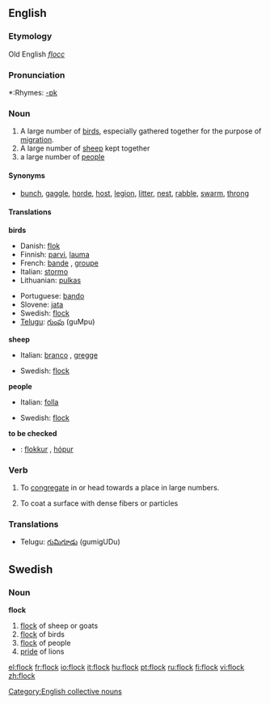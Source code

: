 ==English==
===Etymology===
Old English ''[[flocc]]''

===Pronunciation===
*:Rhymes: [[Rhymes:English:-ɒk|-ɒk]]

===Noun===
{{en-noun}}

# A large number of [[bird]]s, especially gathered together for the purpose of [[migration]].
# A large number of [[sheep]] kept together
# a large number of [[people]]

====Synonyms====
*[[bunch]], [[gaggle]], [[horde]], [[host]], [[legion]], [[litter]], [[nest]], [[rabble]], [[swarm]], [[throng]]

====Translations====
'''birds'''
{{top}}
*Danish: [[flok]] {{g|Danish}}
*Finnish: [[parvi]], [[lauma]]
*French: [[bande]] {{f}}, [[groupe]] {{m}}
*Italian: [[stormo]] {{m}}
*Lithuanian: [[pulkas]] {{f}}
{{mid}}
*Portuguese: [[bando]] {{g|Portuguese}}
*Slovene: [[jata]] {{f}}
*Swedish: [[flock#Swedish|flock]] {{c}}
*[[Telugu]]: [[గుంపు]] (guMpu)
{{bottom}}

'''sheep'''
{{top}}
*Italian: [[branco]] {{m}}, [[gregge]] {{m}}
{{mid}}
*Swedish: [[flock#Swedish|flock]] {{c}}
{{bottom}}

'''people'''
{{top}}
*Italian: [[folla]] {{f}}
{{mid}}
*Swedish: [[flock#Swedish|flock]] {{c}}
{{bottom}}

'''to be checked'''
*{{ttbc|Icelandic}}: [[flokkur]] {{m}}, [[hópur]] {{m}}

===Verb===
{{en-verb}}

# {{transitive}} To [[congregate]] in or head towards a place in large numbers.
# {{transitive}} To coat a surface with dense fibers or particles

===Translations===
*Telugu: [[గుమిగూడు]] (gumigUDu)

[[Category:English collective nouns]]

==Swedish==
===Noun===
'''flock''' {{c}}
{{sv-noun-reg-ar}}
#[[flock]] of sheep or goats
#[[flock]] of birds
#[[flock]] of people
#[[pride]] of lions

[[el:flock]]
[[fr:flock]]
[[io:flock]]
[[it:flock]]
[[hu:flock]]
[[pt:flock]]
[[ru:flock]]
[[fi:flock]]
[[vi:flock]]
[[zh:flock]]